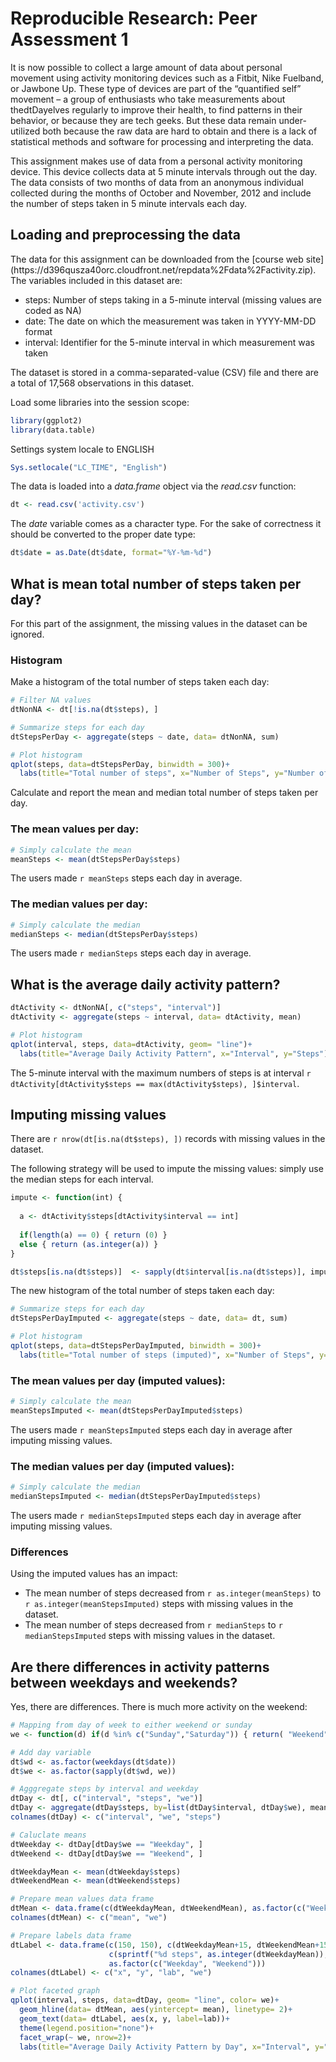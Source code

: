 
# Reproducible Research: Peer Assessment 1

It is now possible to collect a large amount of data about personal movement using activity monitoring devices such as a Fitbit, Nike Fuelband, or Jawbone Up. These type of devices are part of the “quantified self” movement – a group of enthusiasts who take measurements about thedtDayelves regularly to improve their health, to find patterns in their behavior, or because they are tech geeks. But these data remain under-utilized both because the raw data are hard to obtain and there is a lack of statistical methods and software for processing and interpreting the data.

This assignment makes use of data from a personal activity monitoring device. This device collects data at 5 minute intervals through out the day. The data consists of two months of data from an anonymous individual collected during the months of October and November, 2012 and include the number of steps taken in 5 minute intervals each day.


## Loading and preprocessing the data

The data for this assignment can be downloaded from the [course web site]
(https://d396qusza40orc.cloudfront.net/repdata%2Fdata%2Factivity.zip). 
The variables included in this dataset are:

* steps: Number of steps taking in a 5-minute interval (missing values are coded as NA)
* date: The date on which the measurement was taken in YYYY-MM-DD format
* interval: Identifier for the 5-minute interval in which measurement was taken

The dataset is stored in a comma-separated-value (CSV) file and there are a total
of 17,568 observations in this dataset. 

Load some libraries into the session scope:
```{r, echo=TRUE}
library(ggplot2)
library(data.table)
```


Settings system locale to ENGLISH 
```{r, echo=TRUE}
Sys.setlocale("LC_TIME", "English")
```


The data is loaded into a *data.frame* object via the *read.csv* function:
```{r, echo=TRUE}
dt <- read.csv('activity.csv')
```

The *date* variable comes as a character type. For the sake of correctness it
should be converted to the proper date type:

```{r, echo=TRUE}
dt$date = as.Date(dt$date, format="%Y-%m-%d")
```

## What is mean total number of steps taken per day?

For this part of the assignment, the missing values in the dataset can be ignored.

### Histogram

Make a histogram of the total number of steps taken each day:

```{r, echo=TRUE}
# Filter NA values
dtNonNA <- dt[!is.na(dt$steps), ]

# Summarize steps for each day
dtStepsPerDay <- aggregate(steps ~ date, data= dtNonNA, sum)

# Plot histogram
qplot(steps, data=dtStepsPerDay, binwidth = 300)+
  labs(title="Total number of steps", x="Number of Steps", y="Number of Days")
```

Calculate and report the mean and median total number of steps taken per day.

### The mean values per day: 

```{r, echo=TRUE}
# Simply calculate the mean 
meanSteps <- mean(dtStepsPerDay$steps)
```

The users made `r meanSteps` steps each day in average.


### The median values per day: 

```{r, echo=TRUE}
# Simply calculate the median 
medianSteps <- median(dtStepsPerDay$steps)
```


The users made `r medianSteps` steps each day in average.


## What is the average daily activity pattern?

```{r, echo=TRUE}
dtActivity <- dtNonNA[, c("steps", "interval")]
dtActivity <- aggregate(steps ~ interval, data= dtActivity, mean)

# Plot histogram
qplot(interval, steps, data=dtActivity, geom= "line")+
  labs(title="Average Daily Activity Pattern", x="Interval", y="Steps")
```

The 5-minute interval with the maximum numbers of steps is at interval `r dtActivity[dtActivity$steps == max(dtActivity$steps), ]$interval`.


## Imputing missing values


There are `r nrow(dt[is.na(dt$steps), ])` records with missing values in the dataset.

The following strategy will be used to impute the missing values: simply use the
median steps for each interval.

```{r, echo=TRUE}
impute <- function(int) {
  
  a <- dtActivity$steps[dtActivity$interval == int]
  
  if(length(a) == 0) { return (0) }
  else { return (as.integer(a)) }
}

dt$steps[is.na(dt$steps)]  <- sapply(dt$interval[is.na(dt$steps)], impute) 
```

The new histogram of the total number of steps taken each day:

```{r, echo=TRUE}
# Summarize steps for each day
dtStepsPerDayImputed <- aggregate(steps ~ date, data= dt, sum)

# Plot histogram
qplot(steps, data=dtStepsPerDayImputed, binwidth = 300)+
  labs(title="Total number of steps (imputed)", x="Number of Steps", y="Number of Days")

```

### The mean values per day (imputed values): 

```{r, echo=TRUE}
# Simply calculate the mean 
meanStepsImputed <- mean(dtStepsPerDayImputed$steps)
```

The users made `r meanStepsImputed` steps each day in average after imputing missing values.

### The median values per day (imputed values): 

```{r, echo=TRUE}
# Simply calculate the median 
medianStepsImputed <- median(dtStepsPerDayImputed$steps)
```


The users made `r medianStepsImputed` steps each day in average after imputing missing values.



### Differences

Using the imputed values has an impact: 

* The mean number of steps decreased from
`r as.integer(meanSteps)` to `r as.integer(meanStepsImputed)` steps with missing values in the dataset. 
* The mean number of steps decreased from
`r medianSteps` to `r medianStepsImputed` steps with missing values in the dataset. 

## Are there differences in activity patterns between weekdays and weekends?


Yes, there are differences. There is much more activity on the weekend:

```{r, echo=TRUE}
# Mapping from day of week to either weekend or sunday
we <- function(d) if(d %in% c("Sunday","Saturday")) { return( "Weekend") } else {return ("Weekday")}

# Add day variable
dt$wd <- as.factor(weekdays(dt$date)) 
dt$we <- as.factor(sapply(dt$wd, we))

# Agggregate steps by interval and weekday
dtDay <- dt[, c("interval", "steps", "we")]
dtDay <- aggregate(dtDay$steps, by=list(dtDay$interval, dtDay$we), mean)
colnames(dtDay) <- c("interval", "we", "steps")

# Caluclate means
dtWeekday <- dtDay[dtDay$we == "Weekday", ]
dtWeekend <- dtDay[dtDay$we == "Weekend", ]

dtWeekdayMean <- mean(dtWeekday$steps)
dtWeekendMean <- mean(dtWeekend$steps)

# Prepare mean values data frame
dtMean <- data.frame(c(dtWeekdayMean, dtWeekendMean), as.factor(c("Weekday", "Weekend")))
colnames(dtMean) <- c("mean", "we")

# Prepare labels data frame
dtLabel <- data.frame(c(150, 150), c(dtWeekdayMean+15, dtWeekendMean+15), 
                      c(sprintf("%d steps", as.integer(dtWeekdayMean)), sprintf("%d steps", as.integer(dtWeekendMean))), 
                      as.factor(c("Weekday", "Weekend")))
colnames(dtLabel) <- c("x", "y", "lab", "we")

# Plot faceted graph
qplot(interval, steps, data=dtDay, geom= "line", color= we)+
  geom_hline(data= dtMean, aes(yintercept= mean), linetype= 2)+
  geom_text(data= dtLabel, aes(x, y, label=lab))+
  theme(legend.position="none")+
  facet_wrap(~ we, nrow=2)+
  labs(title="Average Daily Activity Pattern by Day", x="Interval", y="Steps")

```